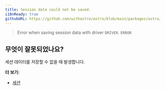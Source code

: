 ```yaml
---
title: Session data could not be saved.
i18nReady: true
githubURL: https://github.com/withastro/astro/blob/main/packages/astro/src/core/errors/errors-data.ts
---
```


> Error when saving session data with driver `DRIVER`. `ERROR`

## 무엇이 잘못되었나요?
세션 데이터를 저장할 수 없을 때 발생합니다.

**더 보기:**
- [세션](/ko/guides/sessions/)

